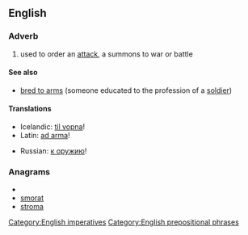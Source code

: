==English==

===Adverb===
{{en-adv|pos=[[to]] [[arm]]s|-}}

# used to order an [[attack]], a summons to war or battle

====See also====
* [[bred to arms]] (someone educated to the profession of a [[soldier]])

====Translations====
{{trans-top|to arms}}
* Icelandic: [[til vopna]]!
* Latin: [[ad arma]]!
{{trans-mid}}
* Russian: [[к оружию]]!
{{trans-bottom}}

===Anagrams===
* {{alphagram|amorst}}
* [[smorat#English|smorat]]
* [[stroma#English|stroma]]

[[Category:English imperatives]]
[[Category:English prepositional phrases]]
